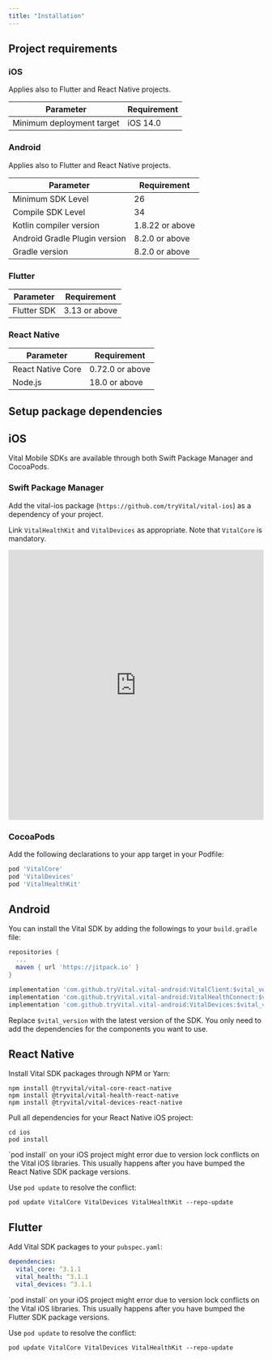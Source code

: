 ```yaml
---
title: "Installation"
---
```


## Project requirements

### iOS
<Info>Applies also to Flutter and React Native projects.</Info>

| Parameter | Requirement |
| --------- | ----------- |
| Minimum deployment target | iOS 14.0 |

### Android
<Info>Applies also to Flutter and React Native projects.</Info>

| Parameter | Requirement |
| --------- | ----------- |
| Minimum SDK Level | 26 |
| Compile SDK Level | 34 |
| Kotlin compiler version | 1.8.22 or above |
| Android Gradle Plugin version | 8.2.0 or above |
| Gradle version | 8.2.0 or above |

### Flutter

| Parameter | Requirement |
| --------- | ----------- |
| Flutter SDK | 3.13 or above |

### React Native

| Parameter | Requirement |
| --------- | ----------- |
| React Native Core | 0.72.0 or above |
| Node.js | 18.0 or above |


## Setup package dependencies

## iOS

Vital Mobile SDKs are available through both Swift Package Manager and CocoaPods.

### Swift Package Manager

Add the vital-ios package (`https://github.com/tryVital/vital-ios`) as a dependency of your project.

Link `VitalHealthKit` and `VitalDevices` as appropriate. Note that `VitalCore` is mandatory.

<iframe
  src="https://www.loom.com/embed/fa091653aab24feeb52253a584c69512"
  frameborder="0"
  allowfullscreen="true"
  width="100%"
  height="533"
>
  {" "}
</iframe>

### CocoaPods

Add the following declarations to your app target in your Podfile:

```ruby
pod 'VitalCore'
pod 'VitalDevices'
pod 'VitalHealthKit'
```

## Android

You can install the Vital SDK by adding the followings to your `build.gradle` file:

```groovy
repositories {
  ...
  maven { url 'https://jitpack.io' }
}
```

```groovy
implementation 'com.github.tryVital.vital-android:VitalClient:$vital_version'
implementation 'com.github.tryVital.vital-android:VitalHealthConnect:$vital_version'
implementation 'com.github.tryVital.vital-android:VitalDevices:$vital_version'
```

Replace `$vital_version` with the latest version of the SDK. You only need to add the dependencies
for the components you want to use.

## React Native

Install Vital SDK packages through NPM or Yarn:
```commandline
npm install @tryvital/vital-core-react-native
npm install @tryvital/vital-health-react-native
npm install @tryvital/vital-devices-react-native
```

Pull all dependencies for your React Native iOS project:
```commandline
cd ios
pod install
```

<Info>
`pod install` on your iOS project might error due to version lock conflicts on the Vital iOS libraries.
This usually happens after you have bumped the React Native SDK package versions.

Use `pod update` to resolve the conflict:
```commandline
pod update VitalCore VitalDevices VitalHealthKit --repo-update
```
</Info>

## Flutter

Add Vital SDK packages to your `pubspec.yaml`:

```yaml
dependencies:
  vital_core: ^3.1.1
  vital_health: ^3.1.1
  vital_devices: ^3.1.1
```

<Info>
`pod install` on your iOS project might error due to version lock conflicts on the Vital iOS libraries.
This usually happens after you have bumped the Flutter SDK package versions.

Use `pod update` to resolve the conflict:
```commandline
pod update VitalCore VitalDevices VitalHealthKit --repo-update
```
</Info>
